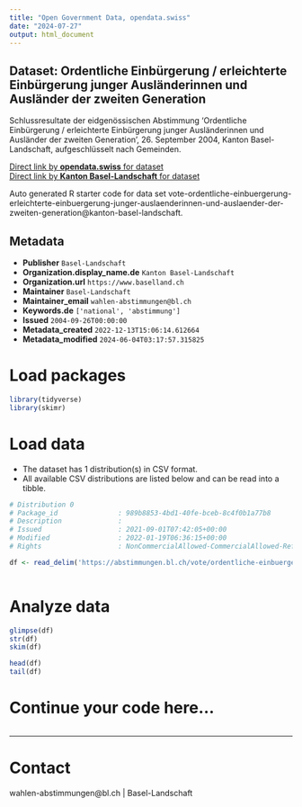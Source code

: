 ```yaml
---
title: "Open Government Data, opendata.swiss"
date: "2024-07-27"
output: html_document
---
```


## Dataset: Ordentliche Einbürgerung / erleichterte Einbürgerung junger Ausländerinnen und Ausländer der zweiten Generation

Schlussresultate der eidgenössischen Abstimmung 'Ordentliche Einbürgerung / erleichterte Einbürgerung junger Ausländerinnen und Ausländer der zweiten Generation', 26. September 2004, Kanton Basel-Landschaft, aufgeschlüsselt nach Gemeinden.

[Direct link by **opendata.swiss** for dataset](https://opendata.swiss/de/dataset/ordentliche-einburgerung-erleichterte-einburgerung-junger-auslanderinnen-und-auslander-der-zwei)<br>
[Direct link by **Kanton Basel-Landschaft** for dataset](https://abstimmungen.bl.ch/vote/ordentliche-einbuergerung-erleichterte-einbuergerung-junger-auslaenderinnen-und-auslaender-der-zweiten-generation/data)

Auto generated R starter code for data set vote-ordentliche-einbuergerung-erleichterte-einbuergerung-junger-auslaenderinnen-und-auslaender-der-zweiten-generation@kanton-basel-landschaft.

## Metadata

- **Publisher** `Basel-Landschaft`
- **Organization.display_name.de** `Kanton Basel-Landschaft`
- **Organization.url** `https://www.baselland.ch`
- **Maintainer** `Basel-Landschaft`
- **Maintainer_email** `wahlen-abstimmungen@bl.ch`
- **Keywords.de** `['national', 'abstimmung']`
- **Issued** `2004-09-26T00:00:00`
- **Metadata_created** `2022-12-13T15:06:14.612664`
- **Metadata_modified** `2024-06-04T03:17:57.315825`


# Load packages

```r

library(tidyverse)
library(skimr)

```

# Load data

-   The dataset has 1 distribution(s) in CSV format.
-   All available CSV distributions are listed below and can be read into a tibble.

```r

# Distribution 0
# Package_id               : 989b8853-4bd1-40fe-bceb-8c4f0b1a77b8
# Description              : 
# Issued                   : 2021-09-01T07:42:05+00:00
# Modified                 : 2022-01-19T06:36:15+00:00
# Rights                   : NonCommercialAllowed-CommercialAllowed-ReferenceRequired

df <- read_delim('https://abstimmungen.bl.ch/vote/ordentliche-einbuergerung-erleichterte-einbuergerung-junger-auslaenderinnen-und-auslaender-der-zweiten-generation/data-csv')



```

# Analyze data

```r

glimpse(df)
str(df)
skim(df)

head(df)
tail(df)

```

# Continue your code here...

```r

```

------------------------------------------------------------------------

# Contact

wahlen-abstimmungen@bl.ch | Basel-Landschaft
